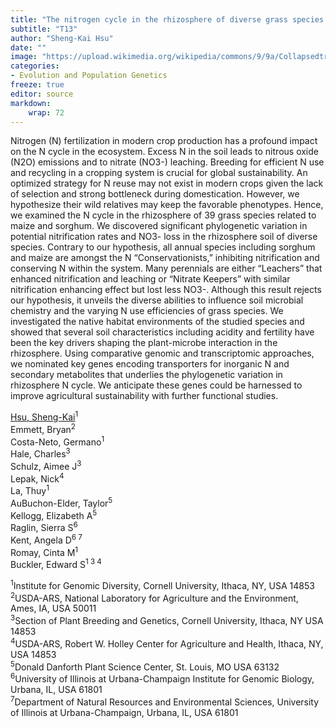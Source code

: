 ```yaml
---
title: "The nitrogen cycle in the rhizosphere of diverse grass species in Andropogoneae"
subtitle: "T13"
author: "Sheng-Kai Hsu"
date: ""
image: "https://upload.wikimedia.org/wikipedia/commons/9/9a/CollapsedtreeLabels-simplified-fi.svg"
categories: 
- Evolution and Population Genetics
freeze: true
editor: source
markdown: 
    wrap: 72
---
```


Nitrogen (N) fertilization in modern crop production has a profound impact on the N cycle in the ecosystem. Excess N in the soil leads to nitrous oxide (N2O) emissions and to nitrate (NO3-) leaching. Breeding for efficient N use and recycling in a cropping system is crucial for global sustainability. An optimized strategy for N reuse may not exist in modern crops given the lack of selection and strong bottleneck during domestication. However, we hypothesize their wild relatives may keep the favorable phenotypes. Hence, we examined the N cycle in the rhizosphere of 39 grass species related to maize and sorghum. We discovered significant phylogenetic variation in potential nitrification rates and NO3- loss in the rhizosphere soil of diverse species. Contrary to our hypothesis, all annual species including sorghum and maize are amongst the N “Conservationists,” inhibiting nitrification and conserving N within the system. Many perennials are either "Leachers" that enhanced nitrification and leaching or "Nitrate Keepers" with similar nitrification enhancing effect but lost less NO3-. Although this result rejects our hypothesis, it unveils the diverse abilities to influence soil microbial chemistry and the varying N use efficiencies of grass species. We investigated the native habitat environments of the studied species and showed that several soil characteristics including acidity and fertility have been the key drivers shaping the plant-microbe interaction in the rhizosphere. Using comparative genomic and transcriptomic approaches, we nominated key genes encoding transporters for inorganic N and secondary metabolites that underlies the phylogenetic variation in rhizosphere N cycle. We anticipate these genes could be harnessed to improve agricultural sustainability with further functional studies.

<a href='mailto:sh2246@cornell.edu'>Hsu, Sheng-Kai</a><sup>1</sup><br>Emmett, Bryan<sup>2</sup><br>Costa-Neto, Germano<sup>1</sup><br>Hale, Charles<sup>3</sup><br>Schulz, Aimee J<sup>3</sup><br>Lepak, Nick<sup>4</sup><br>La, Thuy<sup>1</sup><br>AuBuchon-Elder, Taylor<sup>5</sup><br>Kellogg, Elizabeth A<sup>5</sup><br>Raglin, Sierra S<sup>6</sup><br>Kent, Angela D<sup>6 7</sup><br>Romay, Cinta M<sup>1</sup><br>Buckler, Edward S<sup>1 3 4</sup><br>

<sup>1</sup>Institute for Genomic Diversity, Cornell University, Ithaca, NY, USA 14853<br><sup>2</sup>USDA-ARS, National Laboratory for Agriculture and the Environment, Ames, IA, USA 50011<br><sup>3</sup>Section of Plant Breeding and Genetics, Cornell University, Ithaca, NY USA 14853<br><sup>4</sup>USDA-ARS, Robert W. Holley Center for Agriculture and Health, Ithaca, NY, USA 14853<br><sup>5</sup>Donald Danforth Plant Science Center, St. Louis, MO USA 63132<br><sup>6</sup>University of Illinois at Urbana-Champaign Institute for Genomic Biology, Urbana, IL, USA 61801<br><sup>7</sup>Department of Natural Resources and Environmental Sciences, University of Illinois at Urbana-Champaign, Urbana, IL, USA 61801<br>